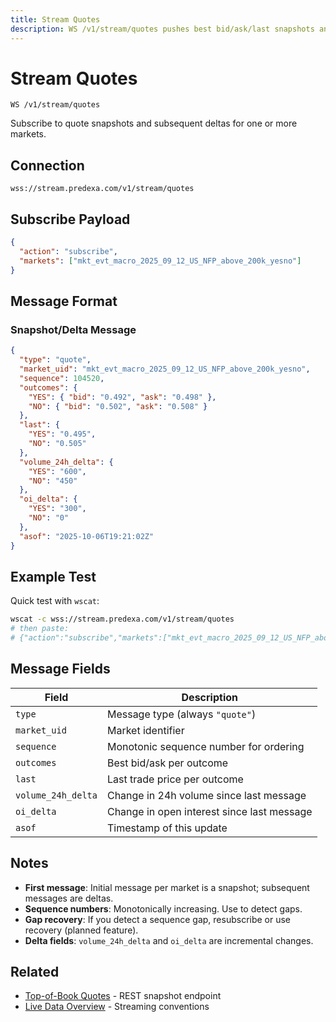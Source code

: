 ```yaml
---
title: Stream Quotes
description: WS /v1/stream/quotes pushes best bid/ask/last snapshots and deltas with monotonic sequence numbers.
---
```


# Stream Quotes

```
WS /v1/stream/quotes
```

Subscribe to quote snapshots and subsequent deltas for one or more markets.

## Connection

```
wss://stream.predexa.com/v1/stream/quotes
```

## Subscribe Payload

```json
{
  "action": "subscribe",
  "markets": ["mkt_evt_macro_2025_09_12_US_NFP_above_200k_yesno"]
}
```

## Message Format

### Snapshot/Delta Message

```json
{
  "type": "quote",
  "market_uid": "mkt_evt_macro_2025_09_12_US_NFP_above_200k_yesno",
  "sequence": 104520,
  "outcomes": {
    "YES": { "bid": "0.492", "ask": "0.498" },
    "NO": { "bid": "0.502", "ask": "0.508" }
  },
  "last": {
    "YES": "0.495",
    "NO": "0.505"
  },
  "volume_24h_delta": {
    "YES": "600",
    "NO": "450"
  },
  "oi_delta": {
    "YES": "300",
    "NO": "0"
  },
  "asof": "2025-10-06T19:21:02Z"
}
```

## Example Test

Quick test with `wscat`:

```bash
wscat -c wss://stream.predexa.com/v1/stream/quotes
# then paste:
# {"action":"subscribe","markets":["mkt_evt_macro_2025_09_12_US_NFP_above_200k_yesno"]}
```

## Message Fields

| Field | Description |
|-------|-------------|
| `type` | Message type (always `"quote"`) |
| `market_uid` | Market identifier |
| `sequence` | Monotonic sequence number for ordering |
| `outcomes` | Best bid/ask per outcome |
| `last` | Last trade price per outcome |
| `volume_24h_delta` | Change in 24h volume since last message |
| `oi_delta` | Change in open interest since last message |
| `asof` | Timestamp of this update |

## Notes

- **First message**: Initial message per market is a snapshot; subsequent messages are deltas.
- **Sequence numbers**: Monotonically increasing. Use to detect gaps.
- **Gap recovery**: If you detect a sequence gap, resubscribe or use recovery (planned feature).
- **Delta fields**: `volume_24h_delta` and `oi_delta` are incremental changes.

## Related

- [Top-of-Book Quotes](/pages/live-data/quotes) - REST snapshot endpoint
- [Live Data Overview](/pages/live-data/overview) - Streaming conventions
